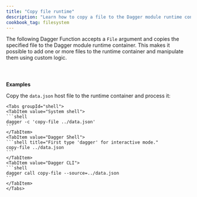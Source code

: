 ```yaml
---
title: "Copy file runtime"
description: "Learn how to copy a file to the Dagger module runtime container for custom processing using Dagger."
cookbook_tag: filesystem
---
```



The following Dagger Function accepts a `File` argument and copies the specified file to the Dagger module runtime container. This makes it possible to add one or more files to the runtime container and manipulate them using custom logic.

<Tabs groupId="language" queryString="sdk">
<TabItem value="go" label="Go">

```go file=../../cookbook/snippets/copy-file-runtime/go/main.go
```

</TabItem>
<TabItem value="python" label="Python">

```python file=../../cookbook/snippets/copy-file-runtime/python/main.py
```

</TabItem>
<TabItem value="typescript" label="TypeScript">

```typescript file=../../cookbook/snippets/copy-file-runtime/typescript/index.ts
```

</TabItem>
</Tabs>

**Examples**

Copy the `data.json` host file to the runtime container and process it:

    <Tabs groupId="shell">
    <TabItem value="System shell">
    ```shell
    dagger -c 'copy-file ../data.json'
    ```
    </TabItem>
    <TabItem value="Dagger Shell">
    ```shell title="First type 'dagger' for interactive mode."
    copy-file ../data.json
    ```
    </TabItem>
    <TabItem value="Dagger CLI">
    ```shell
    dagger call copy-file --source=../data.json
    ```
    </TabItem>
    </Tabs>
